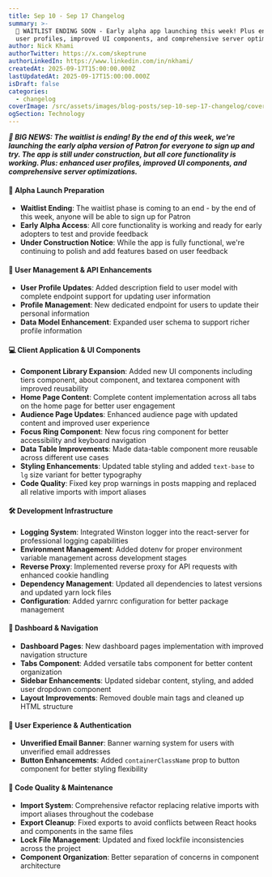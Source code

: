 ```yaml
---
title: Sep 10 - Sep 17 Changelog
summary: >-
  🚀 WAITLIST ENDING SOON - Early alpha app launching this week! Plus enhanced
  user profiles, improved UI components, and comprehensive server optimizations
author: Nick Khami
authorTwitter: https://x.com/skeptrune
authorLinkedIn: https://www.linkedin.com/in/nkhami/
createdAt: 2025-09-17T15:00:00.000Z
lastUpdatedAt: 2025-09-17T15:00:00.000Z
isDraft: false
categories:
  - changelog
coverImage: /src/assets/images/blog-posts/sep-10-sep-17-changelog/coverImage.png
ogSection: Technology
---
```

***🚀 BIG NEWS: The waitlist is ending! By the end of this week, we're launching the early alpha version of Patron for everyone to sign up and try. The app is still under construction, but all core functionality is working. Plus: enhanced user profiles, improved UI components, and comprehensive server optimizations.***

#### 🚀 Alpha Launch Preparation

* **Waitlist Ending**: The waitlist phase is coming to an end - by the end of this week, anyone will be able to sign up for Patron
* **Early Alpha Access**: All core functionality is working and ready for early adopters to test and provide feedback
* **Under Construction Notice**: While the app is fully functional, we're continuing to polish and add features based on user feedback

#### 👤 User Management & API Enhancements

* **User Profile Updates**: Added description field to user model with complete endpoint support for updating user information
* **Profile Management**: New dedicated endpoint for users to update their personal information
* **Data Model Enhancement**: Expanded user schema to support richer profile information

#### 💻 Client Application & UI Components

* **Component Library Expansion**: Added new UI components including tiers component, about component, and textarea component with improved reusability
* **Home Page Content**: Complete content implementation across all tabs on the home page for better user engagement
* **Audience Page Updates**: Enhanced audience page with updated content and improved user experience
* **Focus Ring Component**: New focus ring component for better accessibility and keyboard navigation
* **Data Table Improvements**: Made data-table component more reusable across different use cases
* **Styling Enhancements**: Updated table styling and added `text-base` to `lg` size variant for better typography
* **Code Quality**: Fixed key prop warnings in posts mapping and replaced all relative imports with import aliases

#### 🛠️ Development Infrastructure

* **Logging System**: Integrated Winston logger into the react-server for professional logging capabilities
* **Environment Management**: Added dotenv for proper environment variable management across development stages
* **Reverse Proxy**: Implemented reverse proxy for API requests with enhanced cookie handling
* **Dependency Management**: Updated all dependencies to latest versions and updated yarn lock files
* **Configuration**: Added yarnrc configuration for better package management

#### 🎨 Dashboard & Navigation

* **Dashboard Pages**: New dashboard pages implementation with improved navigation structure
* **Tabs Component**: Added versatile tabs component for better content organization
* **Sidebar Enhancements**: Updated sidebar content, styling, and added user dropdown component
* **Layout Improvements**: Removed double main tags and cleaned up HTML structure

#### 📧 User Experience & Authentication

* **Unverified Email Banner**: Banner warning system for users with unverified email addresses
* **Button Enhancements**: Added `containerClassName` prop to button component for better styling flexibility

#### 🔧 Code Quality & Maintenance

* **Import System**: Comprehensive refactor replacing relative imports with import aliases throughout the codebase
* **Export Cleanup**: Fixed exports to avoid conflicts between React hooks and components in the same files
* **Lock File Management**: Updated and fixed lockfile inconsistencies across the project
* **Component Organization**: Better separation of concerns in component architecture
